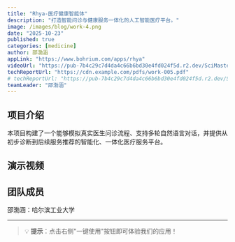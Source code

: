 ```yaml
---
title: "Rhya-医疗健康智能体"
description: "打造智能问诊与健康服务一体化的人工智能医疗平台。"
image: /images/blog/work-4.png
date: "2025-10-23"
published: true
categories: [medicine]
author: 邵渤涵
appLink: "https://www.bohrium.com/apps/rhya"
videoUrl: "https://pub-7b4c29c7d4da4c66b6bd30e4fd024f5d.r2.dev/SciMaster-competition/work-video-4.mp4"
techReportUrl: "https://cdn.example.com/pdfs/work-005.pdf"
# techReportUrl: "https://pub-7b4c29c7d4da4c66b6bd30e4fd024f5d.r2.dev/SciMaster-competition/work-report-4.pdf"
teamLeader: "邵渤涵"
---
```


## 项目介绍

本项目构建了一个能够模拟真实医生问诊流程、支持多轮自然语言对话，并提供从初步诊断到后续服务推荐的智能化、一体化医疗服务平台。

## 演示视频

<VideoPlayer
  src="https://pub-7b4c29c7d4da4c66b6bd30e4fd024f5d.r2.dev/SciMaster-competition/work-video-4.mp4"
  poster="/images/blog/work-4.png"
/>

## 团队成员

邵渤涵：哈尔滨工业大学

---

> 💡 **提示**：点击右侧"一键使用"按钮即可体验我们的应用！
